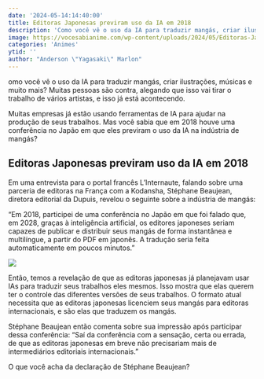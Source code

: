 ```yaml
---
date: '2024-05-14:14:40:00'
title: Editoras Japonesas previram uso da IA em 2018
description: 'Como você vê o uso da IA para traduzir mangás, criar ilustrações, músicas e muito mais? Muitas pessoas são contra, alegando que isso vai tirar o trabalho de vários artistas, e isso já está acontecendo.'
image: https://vocesabianime.com/wp-content/uploads/2024/05/Editoras-Japonesas-previram-uso-de-IA-em-2018.jpg
categories: 'Animes'
ytid: ''
author: "Anderson \"Yagasaki\" Marlon"
---
```


omo você vê o uso da IA para traduzir mangás, criar ilustrações, músicas e muito mais? Muitas pessoas são contra, alegando que isso vai tirar o trabalho de vários artistas, e isso já está acontecendo.

Muitas empresas já estão usando ferramentas de IA para ajudar na produção de seus trabalhos. Mas você sabia que em 2018 houve uma conferência no Japão em que eles previram o uso da IA na indústria de mangás?

## Editoras Japonesas previram uso da IA em 2018
Em uma entrevista para o portal francês L’Internaute, falando sobre uma parceria de editoras na França com a Kodansha, Stéphane Beaujean, diretora editorial da Dupuis, revelou o seguinte sobre a indústria de mangás:

“Em 2018, participei de uma conferência no Japão em que foi falado que, em 2028, graças à inteligência artificial, os editores japoneses seriam capazes de publicar e distribuir seus mangás de forma instantânea e multilíngue, a partir do PDF em japonês. A tradução seria feita automaticamente em poucos minutos.”

![](https://vocesabianime.com/wp-content/uploads/2024/05/Mid-Autumn-without-You-esposa-trai-o-marido-com-o-marido.jpg)

Então, temos a revelação de que as editoras japonesas já planejavam usar IAs para traduzir seus trabalhos eles mesmos. Isso mostra que elas querem ter o controle das diferentes versões de seus trabalhos. O formato atual necessita que as editoras japonesas licenciem seus mangás para editoras internacionais, e são elas que traduzem os mangás.

Stéphane Beaujean então comenta sobre sua impressão após participar dessa conferência: “Saí da conferência com a sensação, certa ou errada, de que as editoras japonesas em breve não precisariam mais de intermediários editoriais internacionais.”

O que você acha da declaração de Stéphane Beaujean?
